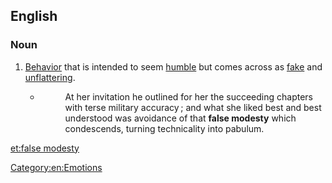 ==English==

===Noun===
{{en-noun|head=[[false]] [[modesty]]|-}}

#[[behavior|Behavior]] that is intended to seem [[humble]] but comes across as [[fake]] and [[unflattering]].
#:{{ux|en|Although having a large [[ego]] is considered undesirable, at times it is proper to take credit where it is due rather than display '''false modesty'''.}}
#*{{RQ:Chmbrs YngrSt|VIII}}
#*:At her invitation he outlined for her the succeeding chapters with terse military accuracy ; and what she liked best and best understood was avoidance of that '''false modesty''' which condescends, turning technicality into pabulum.

[[Category:en:Emotions]]

[[et:false modesty]]